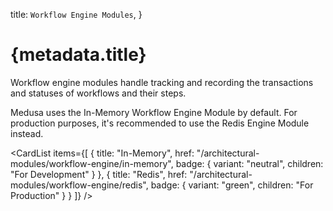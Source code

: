 
  title: `Workflow Engine Modules`,
}

# {metadata.title}

Workflow engine modules handle tracking and recording the transactions and statuses of workflows and their steps.

Medusa uses the In-Memory Workflow Engine Module by default. For production purposes, it's recommended to use the Redis Engine Module instead.

<CardList
  items={[
    {
      title: "In-Memory",
      href: "/architectural-modules/workflow-engine/in-memory",
      badge: {
        variant: "neutral",
        children: "For Development"
      }
    },
    {
      title: "Redis",
      href: "/architectural-modules/workflow-engine/redis",
      badge: {
        variant: "green",
        children: "For Production"
      }
    }
  ]}
/>